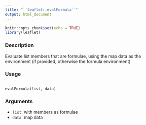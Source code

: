 ```yaml
---
title: "``leaflet::evalFormula``"
output: html_document
---
```


```r
knitr::opts_chunk$set(echo = TRUE)
library(leaflet)
```

### Description

Evaluate list members that are formulae, using the map data as the environment (if provided, otherwise the formula environment)

### Usage

<pre><code>
evalFormula(list, data)
</code></pre>

### Arguments

* ``list``: with members as formulae
* ``data``: map data



